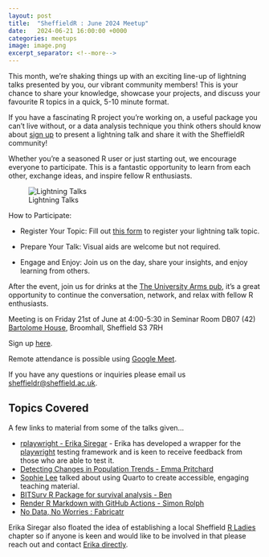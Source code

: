 ```yaml
---
layout: post
title:  "SheffieldR : June 2024 Meetup"
date:   2024-06-21 16:00:00 +0000
categories: meetups
image: image.png
excerpt_separator: <!--more-->
---
```


This month, we're shaking things up with an exciting line-up of lightning talks presented by you, our vibrant community
members! This is your chance to share your knowledge, showcase your projects, and discuss your favourite R topics in a
quick, 5-10 minute format.

If you have a fascinating R project you're working on, a useful package you can't live without, or a data analysis
technique you think others should know about [sign up](https://forms.gle/YSWXarhwUpXZQp2J6) to present a lightning talk
and share it with the SheffieldR community!

Whether you're a seasoned R user or just starting out, we encourage everyone to participate. This is a fantastic
opportunity to learn from each other, exchange ideas, and inspire fellow R enthusiasts.

![Lightning Talks](image.png "Lightning Talks")

How to Participate:

- Register Your Topic: Fill out [this form](https://forms.gle/YSWXarhwUpXZQp2J6) to register your lightning talk topic.

- Prepare Your Talk: Visual aids are welcome but not required.

- Engage and Enjoy: Join us on the day, share your insights, and enjoy learning from others.

After the event, join us for drinks at the [The University Arms pub](https://www.openstreetmap.org/way/178278884), it's
a great opportunity to continue the conversation, network, and relax with fellow R enthusiasts.

Meeting is on Friday 21st of June at 4:00-5:30 in Seminar Room DB07 (42) [Bartolome
House](https://www.openstreetmap.org/relation/16555061), Broomhall, Sheffield S3 7RH

Sign up [here](https://www.meetup.com/sheffieldr-sheffield-r-users-group/events/301279273/).

Remote attendance is possible using [Google Meet](http://meet.google.com/gwr-anoz-mas).

If you have any questions or inquiries please email us [sheffieldr\@sheffield.ac.uk](mailto:sheffieldr@sheffield.ac.uk).

<!--more-->

## Topics Covered

A few links to material from some of the talks given...

+ [rplaywright - Erika Siregar](https://github.com/erikaris/rplaywright) - Erika has developed a wrapper for the
  [playwright](https://playwright.dev/) testing framework and is keen to receive feedback from those who are able to
  test it.
+ [Detecting Changes in Population Trends - Emma
  Pritchard](https://github.com/EmmaPritchard/Detecting_changes_population_trends)
- [Sophie Lee](https://github.com/sophie-a-lee) talked about using Quarto to create accessible, engaging teaching material.
- [BITSurv R Package for survival analysis - Ben](https://github.com/Ben-L-Stats/BITsurv)
- [Render R Markdown with GitHub Actions - Simon Rolph](https://github.com/simonrolph/render-rmarkdown-with-actions)
- [No Data, No Worries : Fabricatr](https://blog.nshephard.dev/sheffieldr-fabricatr-20240621/)

Erika Siregar also floated the idea of establishing a local Sheffield [R Ladies](https://rladies.org/) chapter so if
anyone is keen and would like to be involved in that please reach out and contact [Erika
directly](emsiregar1@sheffield.ac.uk).
